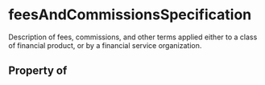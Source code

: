 # feesAndCommissionsSpecification

Description of fees, commissions, and other terms applied either to a class of financial product, or by a financial service organization.

## Property of




